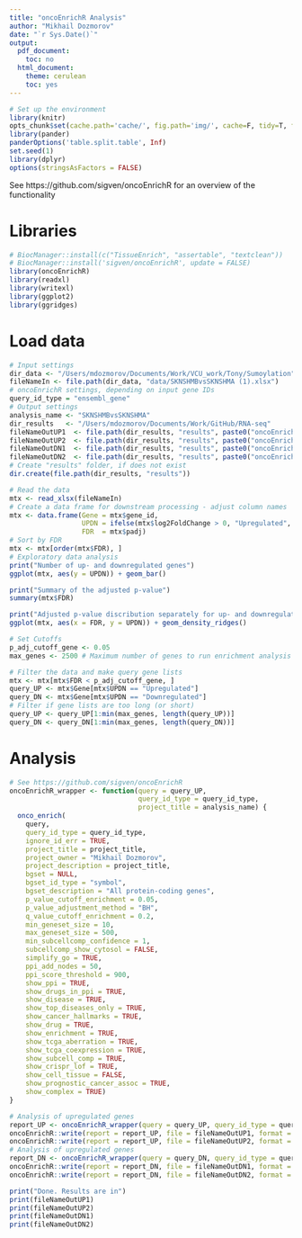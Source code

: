 ```yaml
---
title: "oncoEnrichR Analysis"
author: "Mikhail Dozmorov"
date: "`r Sys.Date()`"
output:
  pdf_document:
    toc: no
  html_document:
    theme: cerulean
    toc: yes
---
```


```r
# Set up the environment
library(knitr)
opts_chunk$set(cache.path='cache/', fig.path='img/', cache=F, tidy=T, fig.keep='high', echo=F, dpi=100, warnings=F, message=F, comment=NA, warning=F, results='as.is', fig.width = 10, fig.height = 6) #out.width=700, 
library(pander)
panderOptions('table.split.table', Inf)
set.seed(1)
library(dplyr)
options(stringsAsFactors = FALSE)
```

See https://github.com/sigven/oncoEnrichR for an overview of the functionality

# Libraries

```r
# BiocManager::install(c("TissueEnrich", "assertable", "textclean"))
# BiocManager::install('sigven/oncoEnrichR', update = FALSE)
library(oncoEnrichR)
library(readxl)
library(writexl)
library(ggplot2)
library(ggridges)
```

# Load data

```r
# Input settings
dir_data <- "/Users/mdozmorov/Documents/Work/VCU_work/Tony/Sumoylation"
fileNameIn <- file.path(dir_data, "data/SKNSHMBvsSKNSHMA (1).xlsx")
# oncoEnrichR settings, depending on input gene IDs
query_id_type = "ensembl_gene"
# Output settings
analysis_name <- "SKNSHMBvsSKNSHMA"
dir_results   <- "/Users/mdozmorov/Documents/Work/GitHub/RNA-seq"
fileNameOutUP1  <- file.path(dir_results, "results", paste0("oncoEnrichR_", analysis_name, "_UP.html"))
fileNameOutUP2  <- file.path(dir_results, "results", paste0("oncoEnrichR_", analysis_name, "._UP.xlsx"))
fileNameOutDN1  <- file.path(dir_results, "results", paste0("oncoEnrichR_", analysis_name, "_DN.html"))
fileNameOutDN2  <- file.path(dir_results, "results", paste0("oncoEnrichR_", analysis_name, "._DN.xlsx"))
# Create "results" folder, if does not exist
dir.create(file.path(dir_results, "results"))

# Read the data
mtx <- read_xlsx(fileNameIn)
# Create a data frame for downstream processing - adjust column names
mtx <- data.frame(Gene = mtx$gene_id,
                  UPDN = ifelse(mtx$log2FoldChange > 0, "Upregulated", "Downregulated"),
                  FDR  = mtx$padj)
# Sort by FDR
mtx <- mtx[order(mtx$FDR), ]
# Exploratory data analysis
print("Number of up- and downregulated genes")
ggplot(mtx, aes(y = UPDN)) + geom_bar()

print("Summary of the adjusted p-value")
summary(mtx$FDR)

print("Adjusted p-value discribution separately for up- and downregulated genes")
ggplot(mtx, aes(x = FDR, y = UPDN)) + geom_density_ridges()

# Set Cutoffs
p_adj_cutoff_gene <- 0.05
max_genes <- 2500 # Maximum number of genes to run enrichment analysis on

# Filter the data and make query gene lists
mtx <- mtx[mtx$FDR < p_adj_cutoff_gene, ]
query_UP <- mtx$Gene[mtx$UPDN == "Upregulated"]
query_DN <- mtx$Gene[mtx$UPDN == "Downregulated"]
# Filter if gene lists are too long (or short)
query_UP <- query_UP[1:min(max_genes, length(query_UP))]
query_DN <- query_DN[1:min(max_genes, length(query_DN))]
```

# Analysis

```r
# See https://github.com/sigven/oncoEnrichR
oncoEnrichR_wrapper <- function(query = query_UP, 
                                query_id_type = query_id_type, 
                                project_title = analysis_name) {
  onco_enrich(
    query,
    query_id_type = query_id_type,
    ignore_id_err = TRUE,
    project_title = project_title,
    project_owner = "Mikhail Dozmorov",
    project_description = project_title,
    bgset = NULL,
    bgset_id_type = "symbol",
    bgset_description = "All protein-coding genes",
    p_value_cutoff_enrichment = 0.05,
    p_value_adjustment_method = "BH",
    q_value_cutoff_enrichment = 0.2,
    min_geneset_size = 10,
    max_geneset_size = 500,
    min_subcellcomp_confidence = 1,
    subcellcomp_show_cytosol = FALSE,
    simplify_go = TRUE,
    ppi_add_nodes = 50,
    ppi_score_threshold = 900,
    show_ppi = TRUE,
    show_drugs_in_ppi = TRUE,
    show_disease = TRUE,
    show_top_diseases_only = TRUE,
    show_cancer_hallmarks = TRUE,
    show_drug = TRUE,
    show_enrichment = TRUE,
    show_tcga_aberration = TRUE,
    show_tcga_coexpression = TRUE,
    show_subcell_comp = TRUE,
    show_crispr_lof = TRUE,
    show_cell_tissue = FALSE,
    show_prognostic_cancer_assoc = TRUE,
    show_complex = TRUE)
}

# Analysis of upregulated genes
report_UP <- oncoEnrichR_wrapper(query = query_UP, query_id_type = query_id_type, project_title = analysis_name)
oncoEnrichR::write(report = report_UP, file = fileNameOutUP1, format = "html")
oncoEnrichR::write(report = report_UP, file = fileNameOutUP2, format = "excel")
# Analysis of upregulated genes
report_DN <- oncoEnrichR_wrapper(query = query_DN, query_id_type = query_id_type, project_title = analysis_name)
oncoEnrichR::write(report = report_DN, file = fileNameOutDN1, format = "html")
oncoEnrichR::write(report = report_DN, file = fileNameOutDN2, format = "excel")

print("Done. Results are in")
print(fileNameOutUP1)
print(fileNameOutUP2)
print(fileNameOutDN1)
print(fileNameOutDN2)
```

